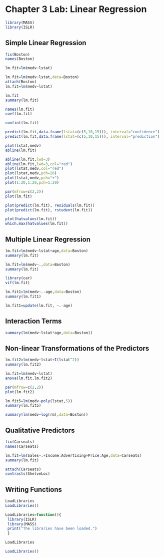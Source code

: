 # Chapter 3 Lab: Linear Regression
```r
library(MASS)
library(ISLR)
```

## Simple Linear Regression
```r
fix(Boston)
names(Boston)
```

```r
lm.fit=lm(medv~lstat)
```

```r
lm.fit=lm(medv~lstat,data=Boston)
attach(Boston)
lm.fit=lm(medv~lstat)
```

```r
lm.fit
summary(lm.fit)
```

```r
names(lm.fit)
coef(lm.fit)
```

```r
confint(lm.fit)
```

```r
predict(lm.fit,data.frame(lstat=(c(5,10,15))), interval="confidence")
predict(lm.fit,data.frame(lstat=(c(5,10,15))), interval="prediction")
```

```r
plot(lstat,medv)
abline(lm.fit)
```

```r
abline(lm.fit,lwd=3)
abline(lm.fit,lwd=3,col="red")
plot(lstat,medv,col="red")
plot(lstat,medv,pch=20)
plot(lstat,medv,pch="+")
plot(1:20,1:20,pch=1:20)
```

```r
par(mfrow=c(2,2))
plot(lm.fit)
```

```r
plot(predict(lm.fit), residuals(lm.fit))
plot(predict(lm.fit), rstudent(lm.fit))
```

```r
plot(hatvalues(lm.fit))
which.max(hatvalues(lm.fit))
```


## Multiple Linear Regression
```r
lm.fit=lm(medv~lstat+age,data=Boston)
summary(lm.fit)
```

```r
lm.fit=lm(medv~.,data=Boston)
summary(lm.fit)
```

```r
library(car)
vif(lm.fit)
```

```r
lm.fit1=lm(medv~.-age,data=Boston)
summary(lm.fit1)
```

```r
lm.fit1=update(lm.fit, ~.-age)
```

## Interaction Terms
```r
summary(lm(medv~lstat*age,data=Boston))
```

## Non-linear Transformations of the Predictors
```r
lm.fit2=lm(medv~lstat+I(lstat^2))
summary(lm.fit2)
```

```r
lm.fit=lm(medv~lstat)
anova(lm.fit,lm.fit2)
```

```r
par(mfrow=c(2,2))
plot(lm.fit2)
```

```r
lm.fit5=lm(medv~poly(lstat,5))
summary(lm.fit5)
```

```r
summary(lm(medv~log(rm),data=Boston))
```


## Qualitative Predictors
```r
fix(Carseats)
names(Carseats)
```

```r
lm.fit=lm(Sales~.+Income:Advertising+Price:Age,data=Carseats)
summary(lm.fit)
```

```r
attach(Carseats)
contrasts(ShelveLoc)
```

## Writing Functions
```r
LoadLibraries
LoadLibraries()
```

```r
LoadLibraries=function(){
 library(ISLR)
 library(MASS)
 print("The libraries have been loaded.")
 }
```

```r
LoadLibraries
```

```r
LoadLibraries()
```
